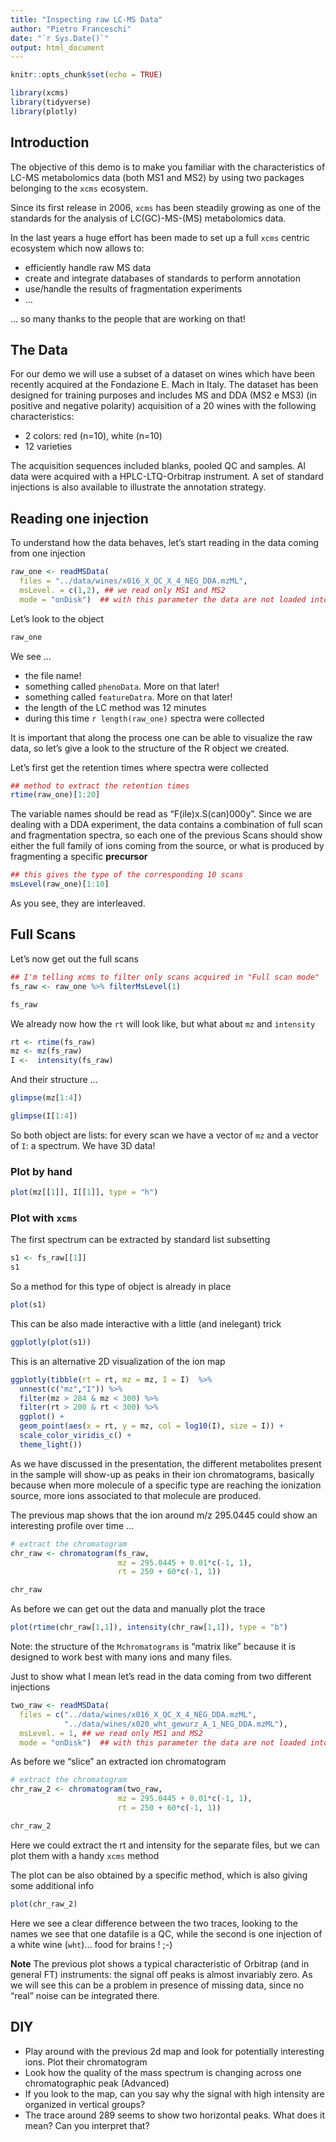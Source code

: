 ```yaml
---
title: "Inspecting raw LC-MS Data"
author: "Pietro Franceschi"
date: "`r Sys.Date()`"
output: html_document
---
```


```r
knitr::opts_chunk$set(echo = TRUE)
```


```r
library(xcms)
library(tidyverse)
library(plotly)
```

## Introduction

The objective of this demo is to make you familiar with the characteristics of LC-MS metabolomics data (both MS1 and MS2) by using two packages belonging to the `xcms` ecosystem. 

Since its first release in 2006, `xcms` has been steadily growing as one of the standards for the analysis of LC(GC)-MS-(MS) metabolomics data.

In the last years a huge effort has been made to set up a full `xcms` centric ecosystem which now allows to:

* efficiently handle raw MS data
* create and integrate databases of standards to perform annotation
* use/handle the results of fragmentation experiments
* ...

... so many thanks to the people that are working on that!


## The Data

For our demo we will use a subset of a dataset on wines which have been recently acquired at the Fondazione E. Mach in Italy. The dataset has been designed for training purposes and includes MS and DDA (MS2 e MS3) (in positive and negative polarity) acquisition of a 20 wines with the following characteristics:

* 2 colors: red (n=10), white (n=10)
* 12 varieties


The acquisition sequences included blanks, pooled QC and samples. Al data were acquired with a HPLC-LTQ-Orbitrap instrument. A set of standard injections is also available to illustrate the annotation strategy.


## Reading one injection

To understand how the data behaves, let's start reading in the data coming from one injection

```r
raw_one <- readMSData(
  files = "../data/wines/x016_X_QC_X_4_NEG_DDA.mzML",
  msLevel. = c(1,2), ## we read only MS1 and MS2
  mode = "onDisk")  ## with this parameter the data are not loaded into RAM
```


Let's look to the object

```r
raw_one
```

We see ...

* the file name!
* something called `phenoData`. More on that later!
* something called `featureDatra`. More on that later!
* the length of the LC method was 12 minutes
* during this time `r length(raw_one)` spectra were collected


It is important that along the process one can be able to visualize the raw data, so let's give a look to the structure of the R object we created.

Let's first get the retention times where spectra were collected

```r
## method to extract the retention times
rtime(raw_one)[1:20]
```

The variable names should be read as "F(ile)x.S(can)000y". Since we are dealing with a DDA experiment, the data contains a combination of full scan and fragmentation spectra, so each one of the previous Scans should show either the full family of ions coming from the source, or what is produced by fragmenting a specific **precursor**

```r
## this gives the type of the corresponding 10 scans
msLevel(raw_one)[1:10]
```

As you see, they are interleaved. 

## Full Scans

Let's now get out the full scans 

```r
## I'm telling xcms to filter only scans acquired in "Full scan mode"
fs_raw <- raw_one %>% filterMsLevel(1)

fs_raw
```


We already now how the `rt` will look like, but what about `mz` and `intensity`

```r
rt <- rtime(fs_raw)
mz <- mz(fs_raw)
I <-  intensity(fs_raw)
```

And their structure ...

```r
glimpse(mz[1:4])
```

```r
glimpse(I[1:4])
```

So both object are lists: for every scan we have a vector of `mz` and a vector of `I`: a spectrum. We have 3D data!

### Plot by hand

```r
plot(mz[[1]], I[[1]], type = "h")
```

### Plot with `xcms`

The first spectrum can be extracted by standard list subsetting

```r
s1 <- fs_raw[[1]]
s1
```

So a method for this type of object is already in place

```r
plot(s1)
```

This can be also made interactive with a little (and inelegant) trick

```r
ggplotly(plot(s1))
```

This is an alternative 2D visualization of the ion map

```r
ggplotly(tibble(rt = rt, mz = mz, I = I)  %>% 
  unnest(c("mz","I")) %>%
  filter(mz > 284 & mz < 300) %>% 
  filter(rt > 200 & rt < 300) %>% 
  ggplot() + 
  geom_point(aes(x = rt, y = mz, col = log10(I), size = I)) + 
  scale_color_viridis_c() + 
  theme_light())
```


As we have discussed in the presentation, the different metabolites present in the sample will show-up as peaks in their ion chromatograms, basically because when more molecule of a specific type are reaching the ionization source, more ions associated to that molecule are produced.

The previous map shows that the ion around m/z 295.0445 could show an interesting profile over time ...

```r
# extract the chromatogram
chr_raw <- chromatogram(fs_raw, 
                        mz = 295.0445 + 0.01*c(-1, 1), 
                        rt = 250 + 60*c(-1, 1))

chr_raw
```

As before we can get out the data and manually plot the trace

```r
plot(rtime(chr_raw[1,1]), intensity(chr_raw[1,1]), type = "b")
```

Note: the structure of the `Mchromatograms` is "matrix like" because it is designed to work best with many ions and many files.

Just to show what I mean let's read in the data coming from two different injections

```r
two_raw <- readMSData(
  files = c("../data/wines/x016_X_QC_X_4_NEG_DDA.mzML",
            "../data/wines/x020_wht_gewurz_A_1_NEG_DDA.mzML"),
  msLevel. = 1, ## we read only MS1 and MS2
  mode = "onDisk")  ## with this parameter the data are not loaded into RAM
```


As before we "slice" an extracted ion chromatogram

```r
# extract the chromatogram
chr_raw_2 <- chromatogram(two_raw, 
                        mz = 295.0445 + 0.01*c(-1, 1), 
                        rt = 250 + 60*c(-1, 1))

chr_raw_2
```

Here we could extract the rt and intensity for the separate files, but we can plot them with a handy `xcms` method

The plot can be also obtained by a specific method, which is also giving some additional info

```r
plot(chr_raw_2)
```

Here we see a clear difference between the two traces, looking to the names we see that one datafile is a QC, while the second is one injection of a white wine (`wht`)... food for brains !  ;-)


**Note** The previous plot shows a typical characteristic of Orbitrap (and in general FT) instruments: the signal off peaks is almost invariably zero. As we will see this can be a problem in presence of missing data, since no "real" noise can be integrated there.


## DIY

* Play around with the previous 2d map and look for potentially interesting ions. Plot their chromatogram
* Look how the quality of the mass spectrum is changing across one chromatographic peak (Advanced)
* If you look to the map, can you say why the signal with high intensity are organized in vertical groups?
* The trace around 289 seems to show two horizontal peaks. What does it mean? Can you interpret that?
